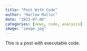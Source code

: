 ```yaml
---
title: "Post With Code"
author: "Harlow Malloc"
date: "2023-07-06"
categories: [news, code, analysis]
image: "image.jpg"
---
```


This is a post with executable code.
